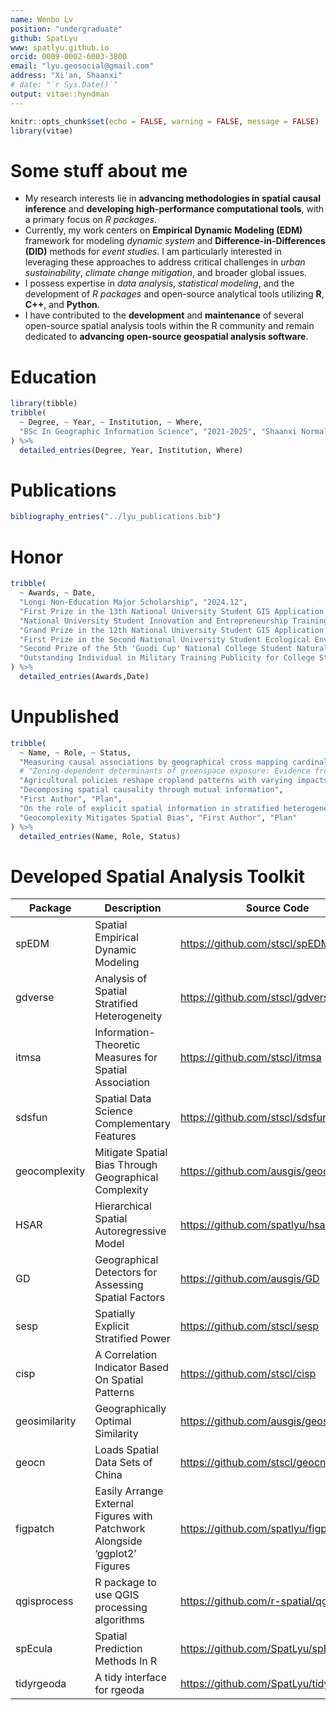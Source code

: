 ```yaml
---
name: Wenbo Lv
position: "undergraduate"
github: SpatLyu
www: spatlyu.github.io
orcid: 0009-0002-6003-3800
email: "lyu.geosocial@gmail.com"
address: "Xi'an, Shaanxi"
# date: "`r Sys.Date()`"
output: vitae::hyndman
---
```


```r
knitr::opts_chunk$set(echo = FALSE, warning = FALSE, message = FALSE)
library(vitae)
```

# Some stuff about me

- My research interests lie in **advancing methodologies in spatial causal inference** and **developing high-performance computational tools**, with a primary focus on *R packages*.
- Currently, my work centers on **Empirical Dynamic Modeling (EDM)** framework for modeling *dynamic system* and **Difference-in-Differences (DID)** methods for *event studies*. I am particularly interested in leveraging these approaches to address critical challenges in *urban sustainability*, *climate change mitigation*, and broader global issues.
- I possess expertise in *data analysis*, *statistical modeling*, and the development of *R packages* and open-source analytical tools utilizing **R**, **C++**, and **Python**.
- I have contributed to the **development** and **maintenance** of several open-source spatial analysis tools within the R community and remain dedicated to **advancing open-source geospatial analysis software**.

# Education

```r
library(tibble)
tribble(
  ~ Degree, ~ Year, ~ Institution, ~ Where,
  "BSc In Geographic Information Science", "2021-2025", "Shaanxi Normal University", "Xi'an, Shaanxi",
) %>%
  detailed_entries(Degree, Year, Institution, Where)
```

# Publications

```r
bibliography_entries("../lyu_publications.bib")
```

# Honor

```r
tribble(
  ~ Awards, ~ Date,
  "Longi Non-Education Major Scholarship", "2024.12",
  "First Prize in the 13th National University Student GIS Application Skills Competition", "2024.11",
  "National University Student Innovation and Entrepreneurship Training Program Qualified Completion", "2024.06",
  "Grand Prize in the 12th National University Student GIS Application Skills Competition", "2023.12",
  "First Prize in the Second National University Student Ecological Environment Management Research Innovation Competition", "2023.11",
  "Second Prize of the 5th 'Guodi Cup' National College Student Natural Resource Science and Technology Competition, China Society of Natural Resources", "2023.12",
  "Outstanding Individual in Military Training Publicity for College Students, Shaanxi Normal University", "2021.10"
) %>%
  detailed_entries(Awards,Date)
```

# Unpublished

```r
tribble(
  ~ Name, ~ Role, ~ Status,
  "Measuring causal associations by geographical cross mapping cardinality", "First Author", "Submitted to IJGIS",
  # "Zoning-dependent determinants of greenspace exposure: Evidence from multi-source remote sensing observations in China","Second Author", "Submitted to IEEE Geoscience and Remote Sensing Letter, currently under review",
  "Agricultural policies reshape cropland patterns with varying impacts - a case of soybeans from Heilongjiang Province", "Third Author", "Submitted to Land Use Policy, currently under review",
  "Decomposing spatial causality through mutual information", 
  "First Author", "Plan",
  "On the role of explicit spatial information in stratified heterogeneity", "First Author", "Plan",
  "Geocomplexity Mitigates Spatial Bias", "First Author", "Plan"
) %>%
  detailed_entries(Name, Role, Status)
```

<!-- # In research -->

<!-- ```{r} -->
<!-- tribble( -->
<!--   ~ Name, ~ Role, ~ Date, ~ Details, -->
<!--   "Extract Urban Spatial Boundaries in Xi'an City Using Deep Learning", "Leader", "", -->
<!--   "Utilized advanced spatial sampling methods and unsupervised algorithms to automatically generate sample sets. Employed geographically weighted neural networks combined with logistic regression to extract urban spatial boundaries" -->
<!-- ) %>% -->
<!--   detailed_entries(Name, Role, Date, Details) -->
<!-- ``` -->

# Developed Spatial Analysis Toolkit

| Package        | Description                                                   | Source Code                                | Language       |
|-------------------|-----------------------------------------------------------|------------------------------------------------------------|--------------------|
| spEDM         | Spatial Empirical Dynamic Modeling                            | <https://github.com/stscl/spEDM>          | C++, R         |
| gdverse       | Analysis of Spatial Stratified Heterogeneity                  | <https://github.com/stscl/gdverse>        | R, C++, Python |
| itmsa         | Information-Theoretic Measures for Spatial Association        |  <https://github.com/stscl/itmsa>          | C++, R         |
| sdsfun        | Spatial Data Science Complementary Features                   | <https://github.com/stscl/sdsfun>         | R, C++         |
| geocomplexity | Mitigate Spatial Bias Through Geographical Complexity         | <https://github.com/ausgis/geocomplexity>  | C++, R, C      |
| HSAR          | Hierarchical Spatial Autoregressive Model                     | <https://github.com/spatlyu/hsar>   | C++, R      |
| GD            | Geographical Detectors for Assessing Spatial Factors          | <https://github.com/ausgis/GD>             | R              |
| sesp          | Spatially Explicit Stratified Power                           | <https://github.com/stscl/sesp>           | R, C++         |
| cisp          | A Correlation Indicator Based On Spatial Patterns             | <https://github.com/stscl/cisp>           | R              |
| geosimilarity | Geographically Optimal Similarity                             | <https://github.com/ausgis/geosimilarity>  | R              |
| geocn         | Loads Spatial Data Sets of China                              | <https://github.com/stscl/geocn>          | R              |
| figpatch      | Easily Arrange External Figures with Patchwork Alongside 'ggplot2' Figures | <https://github.com/spatlyu/figpatch>          | R              |
| qgisprocess   | R package to use QGIS processing algorithms                   | <https://github.com/r-spatial/qgisprocess> | R              |
| spEcula       | Spatial Prediction Methods In R                               | <https://github.com/SpatLyu/spEcula>       | R              |
| tidyrgeoda    | A tidy interface for rgeoda                                   | <https://github.com/SpatLyu/tidyrgeoda>    | R              |
<!-- | Rsagacmd      | A package for linking R with the open-source SAGA-GIS         | <https://github.com/stevenpawley/Rsagacmd> | R              | -->
<!-- | SpatBox       | A Python Library For GeoSpatial Data Propressing and Modeling | <https://github.com/SpatLyu/spatbox>     | Python         | -->